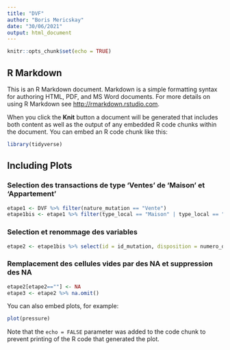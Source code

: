 ---
title: "DVF"
author: "Boris Mericskay"
date: "30/06/2021"
output: html_document
---

```{r setup, include=FALSE}
knitr::opts_chunk$set(echo = TRUE)
```

## R Markdown

This is an R Markdown document. Markdown is a simple formatting syntax for authoring HTML, PDF, and MS Word documents. For more details on using R Markdown see <http://rmarkdown.rstudio.com>.

When you click the **Knit** button a document will be generated that includes both content as well as the output of any embedded R code chunks within the document. You can embed an R code chunk like this:

```{r cars}
library(tidyverse)

```

## Including Plots

### Selection des transactions de type 'Ventes' de 'Maison' et 'Appartement'
```{r cars}
etape1 <- DVF %>% filter(nature_mutation == "Vente")
etape1bis <- etape1 %>% filter(type_local == "Maison" | type_local == "Appartement")
```
### Selection et renommage des variables
```{r cars}
etape2 <- etape1bis %>% select(id = id_mutation, disposition = numero_disposition, parcelle= id_parcelle, date = date_mutation, nature = nature_mutation, codecommune = code_commune, departement = code_departement, type = type_local, surface = surface_reelle_bati, piece = nombre_pieces_principales, prix = valeur_fonciere, latitude, longitude)
```
### Remplacement des cellules vides par des NA et suppression des NA
```{r cars}
etape2[etape2==""] <- NA
etape3 <- etape2 %>% na.omit()
```

You can also embed plots, for example:

```{r pressure, echo=FALSE}
plot(pressure)
```

Note that the `echo = FALSE` parameter was added to the code chunk to prevent printing of the R code that generated the plot.
